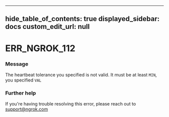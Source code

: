 
---
hide_table_of_contents: true
displayed_sidebar: docs
custom_edit_url: null
---


# ERR_NGROK_112

### Message
The heartbeat tolerance you specified is not valid.
It must be at least `MIN`, you specified `VAL`

### Further help
If you're having trouble resolving this error, please reach out to [support@ngrok.com](mailto:support@ngrok.com?subject=Help%20with%20ERR_NGROK_112)


<ErrorDetails error='err_ngrok_112' />
